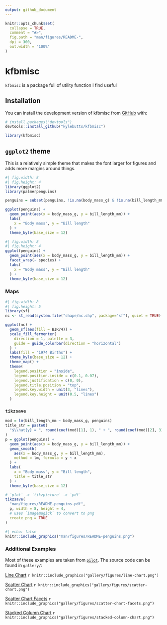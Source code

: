 ```yaml
---
output: github_document
---
```


<!-- README.md is generated from README.Rmd. Please edit that file -->

```r
knitr::opts_chunk$set(
  collapse = TRUE,
  comment = "#>",
  fig.path = "man/figures/README-",
  dpi = 300,
  out.width = "100%"
)
```

# kfbmisc

<!-- badges: start -->
<!-- badges: end -->

`kfbmisc` is a package full of utility function I find useful

## Installation

You can install the development version of kfbmisc from [GitHub](https://github.com/) with:

``` r
# install.packages("devtools")
devtools::install_github("kylebutts/kfbmisc")
```

```r
library(kfbmisc)
```

## `ggplot2` theme

This is a relatively simple theme that makes the font larger for figures and adds more margins around things. 

```r
#| fig.width: 8
#| fig.height: 4
library(ggplot2)
library(palmerpenguins)

penguins = subset(penguins, !is.na(body_mass_g) & !is.na(bill_length_mm))

ggplot(penguins) +
  geom_point(aes(x = body_mass_g, y = bill_length_mm)) +
  labs(
    x = "Body mass", y = "Bill length"
  ) +
  theme_kyle(base_size = 12)
```

```r
#| fig.width: 8
#| fig.height: 4
ggplot(penguins) +
  geom_point(aes(x = body_mass_g, y = bill_length_mm)) +
  facet_wrap(~ species) +
  labs(
    x = "Body mass", y = "Bill length"
  ) +
  theme_kyle(base_size = 12)
```

### Maps

```r
#| fig.width: 8
#| fig.height: 5
library(sf)
nc <- st_read(system.file("shape/nc.shp", package="sf"), quiet = TRUE)

ggplot(nc) +
  geom_sf(aes(fill = BIR74)) +
  scale_fill_fermenter(
    direction = 1, palette = 3,
    guide = guide_colorbar(direction = "horizontal")
  ) + 
  labs(fill = "1974 Births") +
  theme_kyle(base_size = 12) + 
  theme_map() +
  theme(
    legend.position = "inside",
    legend.position.inside = c(0.1, 0.07),
    legend.justification = c(0, 0),
    legend.title.position = "top",
    legend.key.width = unit(3, "lines"),
    legend.key.height = unit(0.5, "lines")
  )
```

### `tikzsave`

```r
mod = lm(bill_length_mm ~ body_mass_g, penguins)
title_str = paste0(
  "$\\hat{y} = ", round(coef(mod)[1], 1), " + ", round(coef(mod)[2], 3), "x$"
)
p = ggplot(penguins) +
  geom_point(aes(x = body_mass_g, y = bill_length_mm)) +
  geom_smooth(
    aes(x = body_mass_g, y = bill_length_mm), 
    method = lm, formula = y ~ x
  ) +
  labs(
    x = "Body mass", y = "Bill length",
    title = title_str
  ) +
  theme_kyle(base_size = 12)
```

```r
# `plot` -> `tikzpicture` -> `pdf`
tikzsave(
  "man/figures/README-penguins.pdf",
  p, width = 8, height = 4,
  # uses `imagemagick` to convert to png 
  create_png = TRUE
)
```

```r
#| echo: false
knitr::include_graphics("man/figures/README-penguins.png")
```

### Additional Examples

Most of these examples are taken from [`pilot`](https://github.com/olihawkins/pilot). The source code can be found in `gallery/`:

[Line Chart](https://github.com/kylebutts/kfbmisc/blob/master/gallery/line-chart.R)
`r knitr::include_graphics("gallery/figures/line-chart.png")`

[Scatter Chart](https://github.com/kylebutts/kfbmisc/blob/master/gallery/scatter-chart-basic.R)
`r knitr::include_graphics("gallery/figures/scatter-chart.png")`

[Scatter Chart Facets](https://github.com/kylebutts/kfbmisc/blob/master/gallery/scatter-chart-facets.R)
`r knitr::include_graphics("gallery/figures/scatter-chart-facets.png")`

[Stacked Column Chart](https://github.com/kylebutts/kfbmisc/blob/master/gallery/stacked-column-chart.R)
`r knitr::include_graphics("gallery/figures/stacked-column-chart.png")`

